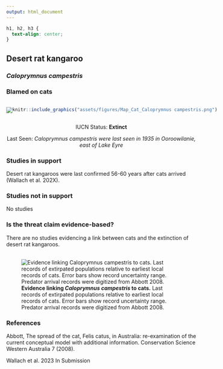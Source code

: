 ```yaml
---
output: html_document
---
```

```css
h1, h2, h3 {
  text-align: center;
}
```

## **Desert rat kangaroo**
### *Caloprymnus campestris*
### Blamed on cats

:::: {style="display: flex;"}

::: {}

[![](assets/photos/Caloprymnus campestris.png)](https://www.inaturalist.org/photos/136738?size=original)

:::

::: {}

:::

::: {}
  ```r
  knitr::include_graphics("assets/figures/Map_Cat_Caloprymnus campestris.png")
  ```
:::

::::

<center>
IUCN Status: **Extinct**

Last Seen: *Caloprymnus campestris were last seen in 1935 in Ooroowilanie, east of Lake Eyre*

</center>


### Studies in support

Desert rat kangaroos were last confirmed 56-60 years after cats arrived (Wallach et al. 202X).

### Studies not in support

No studies

### Is the threat claim evidence-based?

There are no studies evidencing a link between cats and the extinction of desert rat kangaroos.
<br>
<br>

![**Evidence linking *Caloprymnus campestris* to cats.** Last records of extirpated populations relative to earliest local records of cats. Error bars show record uncertainty range. Predator arrival records were digitized from Abbott 2008.](assets/figures/Main_Evidence_Cat_Caloprymnus campestris.png)

### References

Abbott, The spread of the cat, Felis catus, in Australia: re-examination of the current conceptual model with additional information. Conservation Science Western Australia 7 (2008).

Wallach et al. 2023 In Submission

